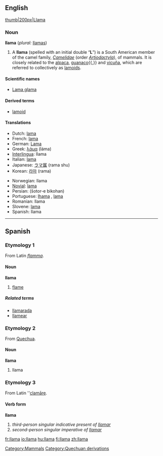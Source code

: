 ==English==

[[image:lama.jpg|thumb|200px|Llama]]

===Noun===
'''llama''' (''plural:'' [[llamas]])

# {{zoology}} A '''llama''' (spelled with an initial double “'''L'''”) is a South American member of the camel family, ''[[Camelidae]]'' (order ''[[Artiodactyla]]''), of mammals. It is closely related to the [[alpaca]], [[guanaco]]{{,}} and [[vicuña]], which are referred to collectively as [[lamoid]]s. {{italbrac|Read more at [[w:llama|Wikipedia]]}}

====Scientific names====
*[[Lama glama]]

====Derived terms====
*[[lamoid]]

====Translations====
{{top}}
*Dutch: [[lama]] {{m}}
*French: [[lama]] {{m}}
*German: [[Lama]] {{n}}
*Greek: [[λάμα]] (láma)
*[[Interlingua]]: llama
*Italian: [[lama]] {{m}}
*Japanese: [[ラマ属]] (rama shu)
*Korean: [[라마]] (rama)
{{mid}}
*Norwegian: llama
*[[Novial]]: [[lama]]
*Persian: {{FAchar|[[شتر بیکوهان]]}} (šotor-e bikohan)
*Portuguese: {{italbrac|Brazil}} [[lhama]] {{f}}, {{italbrac|Portugal}} [[lama]] {{m}}
*Romanian: llama {{f}}
*Slovene: [[lama]] {{f}}
*Spanish: llama {{f}}
{{bottom}}

[[Category:Mammals]]

----

==Spanish==

===Etymology 1===
From Latin ''[[flamma]]''.

====Noun====
'''llama''' {{f}}

# [[flame]]

=====Related terms=====
*[[llamarada]]
*[[llamear]]

===Etymology 2===
From [[Quechua]].

====Noun====
'''llama''' {{f}}

# llama

===Etymology 3===
From Latin ''[[clamare|clamāre]].

====Verb form====
'''llama'''

# ''third-person singular indicative present of [[llamar]]''
# ''second-person singular imperative of [[llamar]]''

[[Category:Quechuan derivations]]

[[fr:llama]]
[[io:llama]]
[[hu:llama]]
[[fi:llama]]
[[zh:llama]]